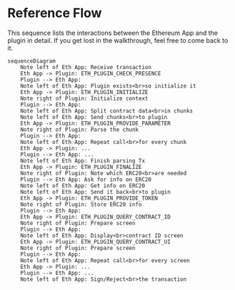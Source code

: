 # Reference Flow

This sequence lists the interactions between the Ethereum App and the plugin in detail. If you get lost in the walkthrough, feel free to come back to it.

```mermaid
sequenceDiagram 
    Note left of Eth App: Receive transaction 
    Eth App -> Plugin: ETH_PLUGIN_CHECK_PRESENCE 
    Plugin --> Eth App: 
    Note left of Eth App: Plugin exists<br>so initialize it 
    Eth App -> Plugin: ETH_PLUGIN_INITIALIZE 
    Note right of Plugin: Initialize context 
    Plugin --> Eth App: 
    Note left of Eth App: Split contract data<br>in chunks 
    Note left of Eth App: Send chunks<br>to plugin 
    Eth App -> Plugin: ETH_PLUGIN_PROVIDE_PARAMETER 
    Note right of Plugin: Parse the chunk 
    Plugin --> Eth App: 
    Note left of Eth App: Repeat call<br>for every chunk 
    Eth App -> Plugin: ... 
    Plugin --> Eth App: ... 
    Note left of Eth App: Finish parsing Tx 
    Eth App -> Plugin: ETH_PLUGIN_FINALIZE 
    Note right of Plugin: Note which ERC20<br>are needed 
    Plugin --> Eth App: Ask for info on ERC20 
    Note left of Eth App: Get info on ERC20 
    Note left of Eth App: Send it back<br>to plugin 
    Eth App -> Plugin: ETH_PLUGIN_PROVIDE_TOKEN 
    Note right of Plugin: Store ERC20 info 
    Plugin --> Eth App: 
    Eth App -> Plugin: ETH_PLUGIN_QUERY_CONTRACT_ID 
    Note right of Plugin: Prepare screen 
    Plugin --> Eth App: 
    Note left of Eth App: Display<br>contract ID screen 
    Eth App -> Plugin: ETH_PLUGIN_QUERY_CONTRACT_UI 
    Note right of Plugin: Prepare screen 
    Plugin --> Eth App: 
    Note left of Eth App: Repeat call<br>for every screen 
    Eth App -> Plugin: ... 
    Plugin --> Eth App: ... 
    Note left of Eth App: Sign/Reject<br>the transaction 
```

